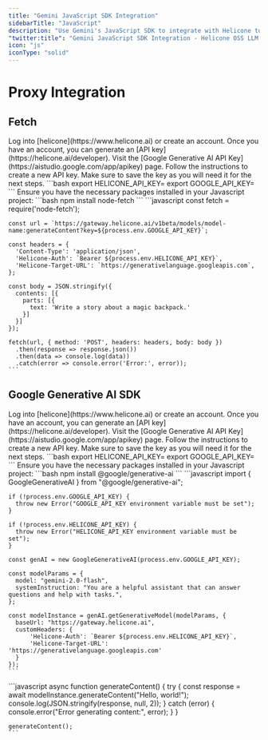 ```yaml
---
title: "Gemini JavaScript SDK Integration"
sidebarTitle: "JavaScript"
description: "Use Gemini's JavaScript SDK to integrate with Helicone to log your Gemini AI usage."
"twitter:title": "Gemini JavaScript SDK Integration - Helicone OSS LLM Observability"
icon: "js"
iconType: "solid"
---
```


# Proxy Integration

## Fetch

<Steps>
  <Step title="Create an account + Generate an API Key">
    Log into [helicone](https://www.helicone.ai) or create an account. Once you have an account, you
    can generate an [API key](https://helicone.ai/developer).
  </Step>
  <Step title="Create Google Generative AI API Key">
    Visit the [Google Generative AI API Key](https://aistudio.google.com/app/apikey) page.
    Follow the instructions to create a new API key. Make sure to save the key as you will need it for the next steps.
  </Step>
  <Step title="Set API keys as environment variables">
    ```bash
    export HELICONE_API_KEY=<your Helicone API key>
    export GOOGLE_API_KEY=<your Google Generative AI API key>
    ```
  </Step>
  <Step title="Install necessary packages">
    Ensure you have the necessary packages installed in your Javascript project:
    ```bash
    npm install node-fetch
    ```
  </Step>
  <Step title="Send a request using fetch">
    ```javascript
    const fetch = require('node-fetch');

    const url = `https://gateway.helicone.ai/v1beta/models/model-name:generateContent?key=${process.env.GOOGLE_API_KEY}`;

    const headers = {
      'Content-Type': 'application/json',
      'Helicone-Auth': `Bearer ${process.env.HELICONE_API_KEY}`,
      'Helicone-Target-URL': `https://generativelanguage.googleapis.com`,
    };

    const body = JSON.stringify({
      contents: [{
        parts: [{
          text: 'Write a story about a magic backpack.'
        }]
      }]
    });

    fetch(url, { method: 'POST', headers: headers, body: body })
      .then(response => response.json())
      .then(data => console.log(data))
      .catch(error => console.error('Error:', error));
    ```

  </Step>
</Steps>

## Google Generative AI SDK

<Steps>
  <Step title="Create an account + Generate an API Key">
    Log into [helicone](https://www.helicone.ai) or create an account. Once you have an account, you
    can generate an [API key](https://helicone.ai/developer).
  </Step>
  <Step title="Create Google Generative AI API Key">
    Visit the [Google Generative AI API Key](https://aistudio.google.com/app/apikey) page.
    Follow the instructions to create a new API key. Make sure to save the key as you will need it for the next steps.
  </Step>
  <Step title="Set API keys as environment variables">
    ```bash
    export HELICONE_API_KEY=<your Helicone API key>
    export GOOGLE_API_KEY=<your Google Generative AI API key>
    ```
  </Step>
  <Step title="Install necessary packages">
    Ensure you have the necessary packages installed in your Javascript project:
    ```bash
    npm install @google/generative-ai
    ```
  </Step>
  <Step title="Import and configure the client">
    ```javascript
    import { GoogleGenerativeAI } from "@google/generative-ai";

    if (!process.env.GOOGLE_API_KEY) {
      throw new Error("GOOGLE_API_KEY environment variable must be set");
    }

    if (!process.env.HELICONE_API_KEY) {
      throw new Error("HELICONE_API_KEY environment variable must be set");
    }

    const genAI = new GoogleGenerativeAI(process.env.GOOGLE_API_KEY);

    const modelParams = {
      model: "gemini-2.0-flash",
      systemInstruction: "You are a helpful assistant that can answer questions and help with tasks.",
    };

    const modelInstance = genAI.getGenerativeModel(modelParams, {
      baseUrl: "https://gateway.helicone.ai",
      customHeaders: {
          'Helicone-Auth': `Bearer ${process.env.HELICONE_API_KEY}`,
          'Helicone-Target-URL': 'https://generativelanguage.googleapis.com'
      }
    });
    ```

  </Step>
  <Step title="Generate content using the model">
    ```javascript
    async function generateContent() {
      try {
        const response = await modelInstance.generateContent("Hello, world!");
        console.log(JSON.stringify(response, null, 2));
      } catch (error) {
        console.error("Error generating content:", error);
      }
    }

    generateContent();
    ```

  </Step>
</Steps>
